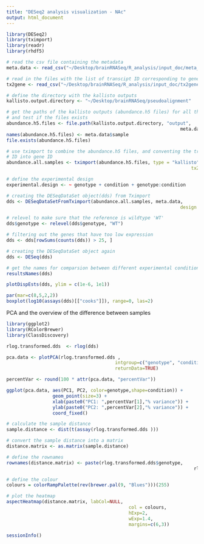 ```yaml
---
title: "DESeq2 analysis visualization - NAc"
output: html_document
---
```


```r
library(DESeq2)
library(tximport)
library(readr)
library(rhdf5)

# read the csv file containing the metadata 
meta.data <- read_csv("~/Desktop/brainRNASeq/R_analysis/input_doc/meta_data_NAc.csv")

# read in the files with the list of transcipt ID corresponding to gene ID
tx2gene <- read_csv("~/Desktop/brainRNASeq/R_analysis/input_doc/tx2gene.csv")

# define the directory with the kallisto outputs
kallisto.output.directory <- "~/Desktop/brainRNASeq/pseudoalignment"

# get the paths of the kallisto outputs (abundance.h5 files) for all the samples 
# and test if the files exists
abundance.h5.files <- file.path(kallisto.output.directory, "output", 
																meta.data$file_name, "abundance.h5")
names(abundance.h5.files) <- meta.data$sample
file.exists(abundance.h5.files)

# use tximport to combine the abundance.h5 files, and conventing the transcript 
# ID into gene ID
abundance.all.samples <- tximport(abundance.h5.files, type = "kallisto", 
																	tx2gene = tx2gene)

# define the experimental design 
experimental.design <- ~ genotype + condition + genotype:condition

# creating the DESeqDataSet object(dds) from Tximport
dds <- DESeqDataSetFromTximport(abundance.all.samples, meta.data, 
																design = experimental.design)

# relevel to make sure that the reference is wildtype 'WT'
dds$genotype <- relevel(dds$genotype, "WT")

# filtering out the genes that have too low expression 
dds <- dds[rowSums(counts(dds)) > 25, ]

# creating the DESeqDataSet object again
dds <- DESeq(dds)

# get the names for comparsion between different experimental conditions
resultsNames(dds)
```

```r
plotDispEsts(dds, ylim = c(1e-6, 1e1))
```

```r
par(mar=c(8,5,2,2))
boxplot(log10(assays(dds)[["cooks"]]), range=0, las=2)
```

PCA and the overview of the difference between samples
```r

library(ggplot2)
library(RColorBrewer)
library(ClassDiscovery) 

rlog.transformed.dds  <- rlog(dds)

pca.data <- plotPCA(rlog.transformed.dds , 
										intgroup=c("genotype", "condition"), 
										returnData=TRUE)

percentVar <- round(100 * attr(pca.data, "percentVar"))

ggplot(pca.data, aes(PC1, PC2, color=genotype,shape=condition)) +
                 geom_point(size=3) +
                 xlab(paste0("PC1: ",percentVar[1],"% variance")) +
                 ylab(paste0("PC2: ",percentVar[2],"% variance")) + 
                 coord_fixed()
```


```r
# calculate the sample distance
sample.distance <- dist(t(assay(rlog.transformed.dds )))

# convert the sample distance into a matrix
distance.matrix <- as.matrix(sample.distance)

# define the rownames
rownames(distance.matrix) <- paste(rlog.transformed.dds$genotype, 
																	 rlog.transformed.dds$condition, sep="-")

# define the colour
colours = colorRampPalette(rev(brewer.pal(9, "Blues")))(255)

# plot the heatmap
aspectHeatmap(distance.matrix, labCol=NULL,
							                 col = colours, 
							                 hExp=2, 
							                 wExp=1.4, 
							                 margins=c(6,3))
```


```r
sessionInfo()
```